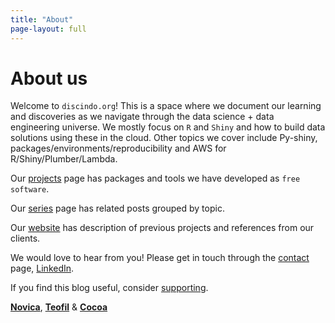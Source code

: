 ```yaml
---
title: "About"
page-layout: full
---
```


# About us

Welcome to `discindo.org`! This is a space where we document our learning and 
discoveries as we navigate through the data science + data engineering 
universe. We mostly focus on `R` and `Shiny` and how to build data solutions 
using these in the cloud. Other topics we cover include Py-shiny, 
packages/environments/reproducibility and AWS for R/Shiny/Plumber/Lambda.

Our [projects](/project.html) page has packages and tools we have developed 
as `free software`.

Our [series](/series.html) page has related posts grouped by topic.

Our [website](https://discindodata.com) has description of previous projects 
and references from our clients.

We would love to hear from you! Please get in touch through the 
[contact](https://discindodata.com/#contact) page, 
[LinkedIn](https://www.linkedin.com/company/discindo/).

If you find this blog useful, consider [supporting](https://ko-fi.com/discindo).

[**Novica**](authors/novica/index.html), [**Teofil**](authors/teo/index.html) &
[**Cocoa**](authors/cocoa/index.html)